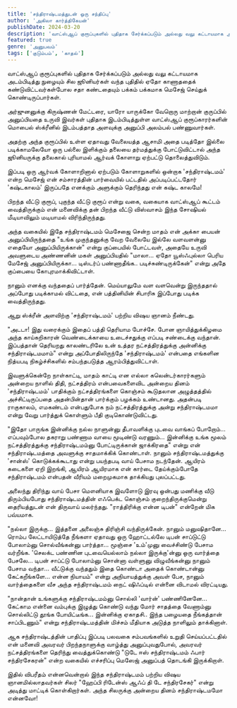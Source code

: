```yaml
---
title: 'சந்திராஷ்டமத்துடன் ஒரு சந்திப்பு'
author: 'அகிலா கார்த்திகேயன்'
publishDate: 2024-03-20
description: 'வாட்ஸ்ஆப் குரூப்புகளில் புதிதாக சேர்க்கப்படும் அல்லது வலு கட்டாயமாக அடம்பிடித்து நுழையும் சில ஜூனியர்கள் வந்த புதிதில்..'
featured: true
genre: 'அனுபவம்'
tags: ['குடும்பம்', 'காதல்']
---
```


வாட்ஸ்ஆப் குரூப்புகளில் புதிதாக சேர்க்கப்படும் அல்லது வலு கட்டாயமாக அடம்பிடித்து நுழையும் சில ஜூனியர்கள் வந்த புதிதில் ஏதோ காணாததைக் கண்டுவிட்டவர்கள்போல சதா கண்டதையும் பக்கம் பக்கமாக மெசேஜ் செய்துக் கொண்டிருப்பார்கள்.

அர்ஜுனனுக்கு கிருஷ்ணன் மேட்டரை, யாரோ யாருக்கோ வேறொரு மாற்றான் குருப்பில் அனுப்பியதை உருவி இவர்கள் புதிதாக இடம்பிடித்துள்ள வாட்ஸ்ஆப் குரூப்காரர்களின் மொபைல் ஸ்க்ரீனில் இடம்பத்தாத அளவுக்கு அனுப்பி அலம்பல் பண்ணுவார்கள்.

அதற்கு அந்த குரூப்பில் உள்ள ஏதாவது வேலையத்த ஆசாமி அதை படித்தோ இல்லை படிக்காமலேயோ ஒரு பல்லை இளிக்கும் தலையை தர்மத்துக்கு போட்டுவிட்டால் அந்த ஜூனியருக்கு தலைகால் புரியாமல் ஆர்வக் கோளாறு ஏற்பட்டு தொலைத்துவிடும்.

இப்படி ஒரு ஆர்வக் கோளாறினால் ஏற்படும் கோளாறுகளில் ஒன்றாக 'சந்திராஷ்டமம்' என்ற மெசேஜ் என் சம்சாரத்தின் பார்வையில் பட்டதில் அப்படிப்பட்டதோர் 'கஷ்டகாலம்' இருப்பதே எனக்கும் அளுக்கும் தெரிந்தது என் கஷ்ட காலமே!

பிறந்த வீட்டு குரூப், புகுந்த வீட்டு குரூப் என்று வகை, வகையாக வாட்ஸ்ஆப் கூட்டம் வைத்திருக்கும் என் மனைவிக்கு தன் பிறந்த வீட்டு விஸ்வாசம் இந்த சோஷியல் மீடியாவிலும் மடியாமல் விரிந்திருந்தது.

அந்த வகையில் இதே சந்திராஷ்டமம் மெசேஜை சென்ற மாதம் என் அக்கா பையன் அனுப்பியிருந்ததை "உங்க முகுந்தனுக்கு வேற வேலையே இல்லே வளவளன்னு எதையோ அனுப்பியிருக்கான்" என்று குப்பையில் போட்டவள், அதையே உருவி அவளுடைய அண்ணனின் மகள் அனுப்பியதில் "மாலா... ஏதோ யூஸ்ஃபுல்லா பெரிய மேசேஜ் அனுப்பியிருக்கா... டிஸ்டர்ப் பண்ணாதீங்க.. படிச்சுண்டிருக்கேன்" என்று அதே குப்பையை கோபுரமாக்கிவிட்டாள்.

நானும் எனக்கு வந்ததைப் பார்த்தேன். மெய்யாலுமே வள வளவென்று இருந்ததால் அப்போது படிக்காமல் விட்டதை, என் பத்தினியின் சிபாரிசு இப்போது படிக்க வைத்திருந்தது.

ஆறு ஸ்க்ரீன் அளவிற்கு 'சந்திராஷ்டமம்' பற்றிய விஷய ஞானம் நீண்டது.

"அடடா! இது வரைக்கும் இதைப் பத்தி தெரியாம போச்சே. போன ஞாயித்துக்கிழமை அந்த காய்கறிகாரன் வெண்டைக்காயை உடைச்சதுக்கு எப்படி சண்டைக்கு வந்தான். இப்பத்தான் தெரியறது காலண்டரிலே உன் உத்தர நட்சத்திரத்துக்கு அன்னிக்கு சந்திராஷ்டமமாம்" என்று அப்போதிலிருந்தே 'சந்திராஷ்டமம்' என்பதை எங்களின நித்யபடி நிகழ்ச்சிகளில் சம்பந்தபடுத்த ஆரம்பித்துவிட்டாள்.

இவளுக்கென்றே நாள்காட்டி, மாதம் காட்டி என எல்லா கலென்டர்காரர்களும் அன்றைய நாளில் திதி, நட்சத்திரம் என்பவைகளைவிட அன்றைய தினம் 'சந்திராஷ்டமம்' பாதிக்கும் நட்சத்திரங்களை கொஞ்சம் கூடுதலான அழுத்தத்தில் அச்சிட்டிருப்பதை அதன்பின்தான் பார்க்கும் பழக்கம் உண்டானது.
அதன்படி ராகுகாலம், எமகண்டம் என்பதுபோக நம் நட்சத்திரத்துக்கு அன்று சந்திராஷ்டமமா என்று வேறு பார்த்துக் கொள்ளும் பீதி குடிகொண்டுவிட்டது.

"இதோ பாருங்க இன்னிக்கு நல்ல நாளுன்னு தீபாவளிக்கு புடவை வாங்கப் போறோம்... எப்பவும்போல தகராறு பண்ணாம வாயை மூடிண்டு வரணும்... இன்னிக்கு உங்க மூலம் நட்சத்திரத்துக்கு சந்திராஷ்டமம்னு போட்டிருக்கான் ஜாக்கிரதை" என்று என் சந்திராஷ்டமத்தை அவளுக்கு சாதமாக்கிக் கொண்டாள். நானும் சந்திராஷ்டமத்துக்கு 'சான்ஸ்' கொடுக்கக்கூடாது என்று பயந்தபடி வாய் பேசாம நடந்தேன். ஆயிரம் கடைகளை ஏறி இறங்கி, ஆயிரம் ஆயிரமாக என் கார்டை தேய்க்கும்போதே சந்திராஷ்டமம் என்பதன் வீரியம் மறைமுகமாக தாக்கியது புலப்பட்டது.

அலைந்து திரிந்து வாய் பேசா மௌனியாக இவளோடு இரவு ஒன்பது மணிக்கு வீடு திரும்பியபோது சந்திராஷ்டமத்தின் எஃபெக்ட கொஞ்சம் குறைந்திருக்குமென்று தைரியத்துடன் என் திருவாய் மலர்ந்தது.
"ராத்திரிக்கு என்ன டிபன்" என்றேன் மிக பவ்யமாக.

"நல்லா இருக்கு... இத்தனை அலைஞ்சு திரிஞ்சி வந்திருக்கேன். நானும் மனுஷிதானே... ரொம்ப லேட்டாயிடுத்தே நீங்களா ஏதாவது ஒரு ஹோட்டல்லே டிபன் சாப்டுட்டு போலாம்னு சொல்வீங்கன்னு பார்த்தா... மூஞ்சை 'உம்'முனு வைச்சிண்டு பேசாம வர்றீங்க. 'செலக்ட பண்ணின புடவையெல்லாம் நல்லா இருக்கு'ன்னு ஒரு வார்த்தை பேசலே... டிபன் சாப்ட்டு போலாம்னு சொன்னா வள்ளுனு விழுவீங்கன்னு நானும் பேசாம வந்தா... வீட்டுக்கு வந்ததும் இதை கொண்டா அதைக் கொண்டான்னு கேட்கறீங்களே... என்ன நியாயம்" என்று அநியாயத்துக்கு அவள் பேச, நானும் வார்த்தைகளை வீச அந்த சந்திராஷ்டமம் நைட் ஷிஃப்டில் என்னை விடாமல் விரட்டியது.

"நான்தான் உங்களுக்கு சந்திராஷ்டமம்னு சொல்லி 'வார்ன்' பண்ணினேனே... கேட்காம என்னை வம்புக்கு இழுத்து கொண்டு வந்து மோர் சாதத்தை வேணாம்னு சொல்லிட்டு தூங்க போயிட்டீங்க... இன்னிக்கு ஏகாதசி.. இந்த பழையதை நீங்கத்தான் சாப்பிடணும்" என்று சந்திராஷ்டமத்தின் மிச்சம் மீதியாக அடுத்த நாளிலும் தாக்கினாள்.

ஆக சந்திராஷ்டத்தின் பாதிப்பு இப்படி பலவகை சம்பவங்களில் உறுதி செய்யப்பட்டதில் என் மனைவி அவரவர் பிறந்தநாளுக்கு வாழ்த்து அனுப்புவதுபோல், அவரவர் நட்சத்திரங்களை தெரிந்து வைத்துக்கொண்டு "டுடே ஈஸ் சந்திராஷ்டமம் ஃபார் சந்திரசேகரன்" என்ற வகையில் எச்சரிப்பு மெஸேஜ் அனுப்பத் தொடங்கி இருக்கிறாள்.

இதில் விபரீதம் என்னவென்றால் இந்த சந்திராஷ்டமம் பற்றிய விஷய ஞானமில்லாதவர்கள் சிலர் "ஹேப்பி ரிடேன்ஸ் ஆஃப் தி டே சந்திரசேகர்" என்று அடித்து மாட்டிக் கொள்கிறார்கள்.
அந்த சிலருக்கு அன்றைய தினம் சந்திராஷ்டமமோ என்னவோ!

